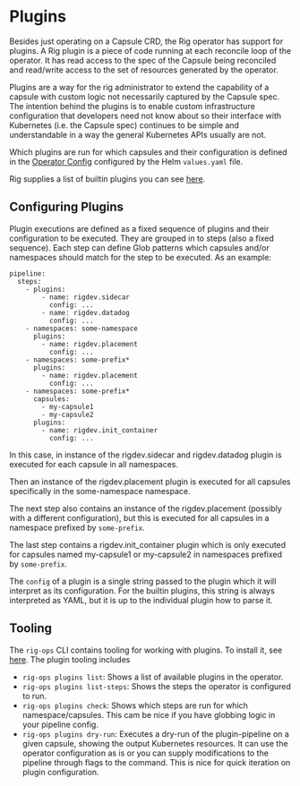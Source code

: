 # Plugins

Besides just operating on a Capsule CRD, the Rig operator has support for plugins. A Rig plugin is a piece of code running at each reconcile loop of the operator. It has read access to the spec of the Capsule being reconciled and read/write access to the set of resources generated by the operator.

Plugins are a way for the rig administrator to extend the capability of a capsule with custom logic not necessarily captured by the Capsule spec. The intention behind the plugins is to enable custom infrastructure configuration that developers need not know about so their interface with Kubernetes (i.e. the Capsule spec) continues to be simple and understandable in a way the general Kubernetes APIs usually are not.

Which plugins are run for which capsules and their configuration is defined in the [Operator Config](/api/config/v1alpha1#pipeline) configured by the Helm `values.yaml` file.

Rig supplies a list of builtin plugins you can see [here](plugins/builtin).


## Configuring Plugins
Plugin executions are defined as a fixed sequence of plugins and their configuration to be executed. They are grouped in to steps (also a fixed sequence). Each step can define Glob patterns which capsules and/or namespaces should match for the step to be executed. As an example:
```
pipeline:
  steps:
    - plugins:
        - name: rigdev.sidecar
          config: ...
        - name: rigdev.datadog
          config: ...
    - namespaces: some-namespace
      plugins:
        - name: rigdev.placement
          config: ...
    - namespaces: some-prefix*
      plugins:
        - name: rigdev.placement
          config: ...
    - namespaces: some-prefix*
      capsules:
        - my-capsule1
        - my-capsule2
      plugins:
        - name: rigdev.init_container
          config: ...
```
In this case, in instance of the rigdev.sidecar and rigdev.datadog plugin is executed for each capsule in all namespaces.

Then an instance of the rigdev.placement plugin is executed for all capsules specifically in the some-namespace namespace.

The next step also contains an instance of the rigdev.placement (possibly with a different configuration), but this is executed for all capsules in a namespace prefixed by `some-prefix`. 

The last step contains a rigdev.init_container plugin which is only executed for capsules named my-capsule1 or my-capsule2 in namespaces prefixed by `some-prefix`.

The `config` of a plugin is a single string passed to the plugin which it will interpret as its configuration. For the builtin plugins, this string is always interpreted as YAML, but it is up to the individual plugin how to parse it.

## Tooling

The `rig-ops` CLI contains tooling for working with plugins. To install it, see [here](cli). The plugin tooling includes
- `rig-ops plugins list`: Shows a list of available plugins in the operator. 
- `rig-ops plugins list-steps`: Shows the steps the operator is configured to run.
- `rig-ops plugins check`: Shows which steps are run for which namespace/capsules. This cam be nice if you have globbing logic in your pipeline config.
- `rig-ops plugins dry-run`: Executes a dry-run of the plugin-pipeline on a given capsule, showing the output Kubernetes resources. It can use the operator configuration as is or you can supply modifications to the pipeline through flags to the command. This is nice for quick iteration on plugin configuration.
